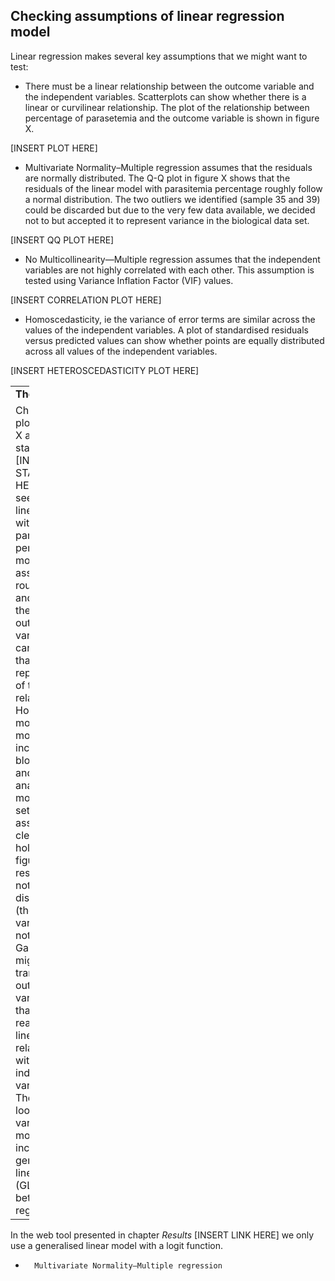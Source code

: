 ## Checking assumptions of linear regression model

Linear regression makes several key assumptions that we might want to test:

* There must be a linear relationship between the outcome variable and the independent variables. Scatterplots can show whether there is a linear or curvilinear relationship.
The plot of the relationship between percentage of parasetemia and the outcome variable is shown in figure X.

[INSERT PLOT HERE]

* Multivariate Normality–Multiple regression assumes that the residuals are normally distributed. The Q-Q plot in figure X shows that the residuals of the linear model with parasitemia percentage roughly follow a normal distribution. The two outliers we identified (sample 35 and 39) could be discarded but due to the very few data available, we decided not to but accepted it to represent variance in the biological data set. 

[INSERT QQ PLOT HERE]


* No Multicollinearity—Multiple regression assumes that the independent variables are not highly correlated with each other. This assumption is tested using Variance Inflation Factor (VIF) values.

[INSERT CORRELATION PLOT HERE]

* Homoscedasticity, ie the variance of error terms are similar across the values of the independent variables. A plot of standardised residuals versus predicted values can show whether points are equally distributed across all values of the independent variables.

[INSERT HETEROSCEDASTICITY PLOT HERE]

---
**The upshot**

Checking the plots in figure X and the statistics [INSERT STATISTICS HERE], we can see that for a linear model with parasitemia percentage the model assumptions roughly hold, and with using the original outcome variable we can fit a line that is a good representtation of the relationship. However, for a more complex model (eg including white blood cells) and for the analysed mouse data set the assumptions clearly did not hold (see figure X). The residuals were not uniformally distributed (the response variable does not have to be Gaussian!).
We might want to transform the outcome variable so that it forms a reasonable linear relationship with the independent variable(s).
Therefore, we looked at various other models including generalized linear models (GLMs) and beta regression. 

---

In the web tool presented in chapter _Results_ [INSERT LINK HERE] we only use a generalised linear model with a logit function. 

* 		Multivariate Normality–Multiple regression 
